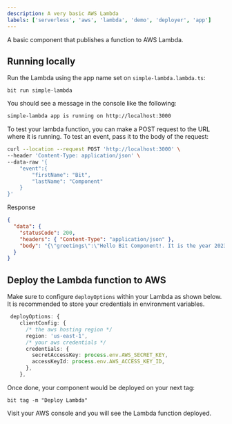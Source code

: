 ```yaml
---
description: A very basic AWS Lambda
labels: ['serverless', 'aws', 'lambda', 'demo', 'deployer', 'app']
---
```


A basic component that publishes a function to AWS Lambda.

## Running locally

Run the Lambda using the app name set on `simple-lambda.lambda.ts`:

```
bit run simple-lambda
```

You should see a message in the console like the following:

```sh
simple-lambda app is running on http://localhost:3000
```

To test your lambda function, you can make a POST request to the URL where it is running.
To test an event, pass it to the body of the request:

```sh
curl --location --request POST 'http://localhost:3000' \
--header 'Content-Type: application/json' \
--data-raw '{
    "event":{
        "firstName": "Bit",
        "lastName": "Component"
    }
}'
```

Response

```json
{
  "data": {
    "statusCode": 200,
    "headers": { "Content-Type": "application/json" },
    "body": "{\"greetings\":\"Hello Bit Component!. It is the year 2023\"}"
  }
}
```

## Deploy the Lambda function to AWS

Make sure to configure `deployOptions` within your Lambda as shown below. It is recommended to store your credentials in environment variables.

```ts
 deployOptions: {
    clientConfig: {
      /* the aws hosting region */
      region: 'us-east-1',
      /* your aws credentials */
      credentials: {
        secretAccessKey: process.env.AWS_SECRET_KEY,
        accessKeyId: process.env.AWS_ACCESS_KEY_ID,
      },
    },
```

Once done, your component would be deployed on your next tag:

```
bit tag -m "Deploy Lambda"
```

Visit your AWS console and you will see the Lambda function deployed.

